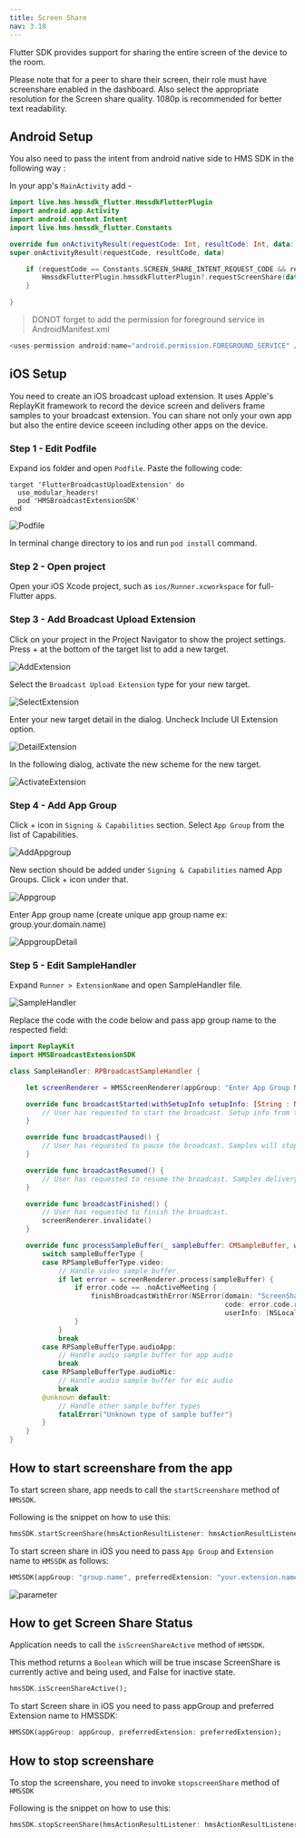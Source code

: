 ```yaml
---
title: Screen Share
nav: 3.18
---
```


Flutter SDK provides support for sharing the entire screen of the device to the room.

Please note that for a peer to share their screen, their role must have screenshare enabled in the dashboard. Also select the appropriate resolution for the Screen share quality. 1080p is recommended for better text readability.

## Android Setup

You also need to pass the intent from android native side to HMS SDK in the following way :

In your app's `MainActivity` add -

```kotlin
import live.hms.hmssdk_flutter.HmssdkFlutterPlugin
import android.app.Activity
import android.content.Intent
import live.hms.hmssdk_flutter.Constants

override fun onActivityResult(requestCode: Int, resultCode: Int, data: Intent?) {
super.onActivityResult(requestCode, resultCode, data)

    if (requestCode == Constants.SCREEN_SHARE_INTENT_REQUEST_CODE && resultCode == Activity.RESULT_OK){
        HmssdkFlutterPlugin.hmssdkFlutterPlugin?.requestScreenShare(data)
    }

}

```
> DONOT forget to add the permission for foreground service in AndroidManifest.xml

```kotlin
<uses-permission android:name="android.permission.FOREGROUND_SERVICE" />
```

## iOS Setup

You need to create an iOS broadcast upload extension. It uses Apple's ReplayKit framework to record the device screen and delivers frame samples to your broadcast extension. You can share not only your own app but also the entire device sceeen including other apps on the device.

### Step 1 - Edit Podfile
Expand ios folder and open `Podfile`.
Paste the following code:
```
target 'FlutterBroadcastUploadExtension' do
  use_modular_headers!
  pod 'HMSBroadcastExtensionSDK'
end
```
![Podfile](/docs/v2/flutter-podfile.png)

In terminal change directory to ios and run `pod install` command.

### Step 2 - Open project
Open your iOS Xcode project, such as `ios/Runner.xcworkspace` for full-Flutter apps.

### Step 3 - Add Broadcast Upload Extension
Click on your project in the Project Navigator to show the project settings. 
Press + at the bottom of the target list to add a new target.

![AddExtension](/docs/v2/flutter-xcode.png)

Select the `Broadcast Upload Extension` type for your new target.

![SelectExtension](/docs/v2/flutter-select-extension.png)

Enter your new target detail in the dialog.
Uncheck Include UI Extension option.

![DetailExtension](/docs/v2/flutter-extension-detail.png)

In the following dialog, activate the new scheme for the new target.

![ActivateExtension](/docs/v2/flutter-activate-extension.png)

### Step 4 - Add App Group

Click + icon in `Signing & Capabilities` section.
Select `App Group` from the list of Capabilities.

![AddAppgroup](/docs/v2/flutter-add-appgroup.png)

New section should be added under `Signing & Capabilities` named App Groups. Click + icon under that.

![Appgroup](/docs/v2/flutter-appgroup.png)

Enter App group name (create unique app group name ex: group.your.domain.name)

![AppgroupDetail](/docs/v2/flutter-appgroup-detail.png)

### Step 5 - Edit SampleHandler
Expand `Runner > ExtensionName` and open SampleHandler file.

![SampleHandler](/docs/v2/flutter-sample-handler.png)

Replace the code with the code below and pass app group name to the respected field:

```swift
import ReplayKit
import HMSBroadcastExtensionSDK

class SampleHandler: RPBroadcastSampleHandler {

    let screenRenderer = HMSScreenRenderer(appGroup: "Enter App Group Name")

    override func broadcastStarted(withSetupInfo setupInfo: [String : NSObject]?) {
        // User has requested to start the broadcast. Setup info from the UI extension can be supplied but optional.
    }

    override func broadcastPaused() {
        // User has requested to pause the broadcast. Samples will stop being delivered.
    }

    override func broadcastResumed() {
        // User has requested to resume the broadcast. Samples delivery will resume.
    }

    override func broadcastFinished() {
        // User has requested to finish the broadcast.
        screenRenderer.invalidate()
    }

    override func processSampleBuffer(_ sampleBuffer: CMSampleBuffer, with sampleBufferType: RPSampleBufferType) {
        switch sampleBufferType {
        case RPSampleBufferType.video:
            // Handle video sample buffer
            if let error = screenRenderer.process(sampleBuffer) {
                if error.code == .noActiveMeeting {
                    finishBroadcastWithError(NSError(domain: "ScreenShare",
                                                     code: error.code.rawValue,
                                                     userInfo: [NSLocalizedFailureReasonErrorKey : "You are not in a meeting."]))
                }
            }
            break
        case RPSampleBufferType.audioApp:
            // Handle audio sample buffer for app audio
            break
        case RPSampleBufferType.audioMic:
            // Handle audio sample buffer for mic audio
            break
        @unknown default:
            // Handle other sample buffer types
            fatalError("Unknown type of sample buffer")
        }
    }
}
```

## How to start screenshare from the app

To start screen share, app needs to call the `startScreenshare` method of `HMSSDK`.

Following is the snippet on how to use this:

```dart
hmsSDK.startScreenShare(hmsActionResultListener: hmsActionResultListener);
```

To start screen share in iOS you need to pass `App Group` and `Extension` name to `HMSSDK` as follows:

```dart
HMSSDK(appGroup: "group.name", preferredExtension: "your.extension.name")
```

![parameter](/docs/v2/flutter-dart-help.png)

## How to get Screen Share Status

Application needs to call the `isScreenShareActive` method of `HMSSDK`.

This method returns a `Boolean` which will be true inscase ScreenShare is currently active and being used, and False for inactive state.

```dart
hmsSDK.isScreenShareActive();
```

To start Screen share in iOS you need to pass appGroup and preferred Extension name to HMSSDK:

```dart
HMSSDK(appGroup: appGroup, preferredExtension: preferredExtension);
```

## How to stop screenshare

To stop the screenshare, you need to invoke `stopscreenShare` method of `HMSSDK`

Following is the snippet on how to use this:

```dart
hmsSDK.stopScreenShare(hmsActionResultListener: hmsActionResultListener);
```
